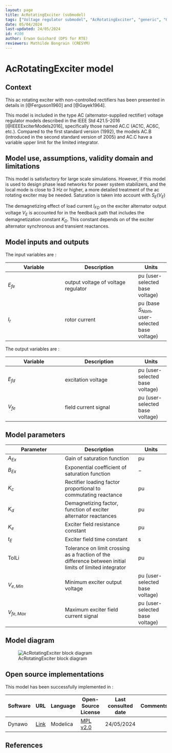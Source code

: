 ```yaml
---
layout: page
title: AcRotatingExciter (submodel)
tags: ["Voltage regulator submodel", "AcRotatingExciter", "generic", "Opensource", "CIM model", "RMS", "phasor", "MRL4", "Single phase", "IEEE", "dynawo", "#106"]
date: 05/04/2024
last-updated: 24/05/2024
id: #106
author: Erwan Guichard (DPS for RTE)
reviewers: Mathilde Bongrain (CRESYM)
---
```

# AcRotatingExciter model

## Context

This ac rotating exciter with non-controlled rectifiers has been presented in details in [@Ferguson1960] and [@Gayek1964].

This model is included in the type AC (alternator-supplied rectifier) voltage regulator models described in the IEEE Std 421.5-2016 [@IEEEExciterModels2016], specifically those named AC.C (AC1C, AC6C, etc.). Compared to the first standard version (1992), the models AC.B (introduced in the second standard version of 2005) and AC.C have a variable upper limit for the limited integrator.

## Model use, assumptions, validity domain and limitations

This model is satisfactory for large scale simulations. However, if this model is used to design phase lead networks for power system stabilizers, and the local mode is close to 3 Hz or higher, a more detailed treatment of the ac rotating exciter may be needed.
Saturation is taken into account with $S_E(V_E)$

The demagnetizing effect of load current $I_{FD}$ on the exciter alternator output voltage $V_E$ is accounted for in the feedback path that includes the demagnetization constant $K_D$. This constant depends on of the exciter alternator synchronous and transient reactances.

## Model inputs and outputs

The input variables are :

| Variable | Description | Units |
|-----------|--------------| ------|
| $E_{fe}$ | output voltage of voltage regulator | $\text{pu}$ (user-selected base voltage)|
| $I_r$ | rotor current | $\text{pu}$ (base $S_{Nom}$, user-selected base voltage)|

The output variables are :

| Variable | Description | Units |
|-----------|--------------| ------|
| $E_{fd}$ | excitation voltage | $\text{pu}$ (user-selected base voltage)|
| $V_{fe}$ | field current signal | $\text{pu}$ (user-selected base voltage)|

## Model parameters

| Parameter | Description | Units |
|-----------|--------------| ------|
|$A_{Ex}$ | Gain of saturation function | $\text{pu}$|
|$B_{Ex}$ | Exponential coefficient of saturation function|$-$|
|$K_c$ | Rectifier loading factor proportional to commutating reactance | $\text{pu}$|
|$K_d$ | Demagnetizing factor, function of exciter alternator reactances | $\text{pu}$|
|$K_e$ | Exciter field resistance constant |$\text{pu}$|
|$t_E$ | Exciter field time constant | $\text{s}$|
|$\text{TolLi}$ | Tolerance on limit crossing as a fraction of the difference between initial limits of limited integrator | $\text{pu}$|
|$V_{e,Min}$ | Minimum exciter output voltage | $\text{pu}$ (user-selected base voltage)|
|$V_{fe,Max}$ | Maximum exciter field current signal | $\text{pu}$ (user-selected base voltage)|

## Model diagram

![AcRotatingExciter block diagram](AcRotatingExciter.drawio.svg){#fig-acrotatingexciter-diagram}

## Open source implementations

This model has been successfully implemented in :

| Software      | URL | Language | Open-Source License | Last consulted date | Comments |
| ------------- | --- | -------- | ------------------- | ------------------- | -------- |
| Dynawo | [Link](https://github.com/dynawo/dynawo) | Modelica | [MPL v2.0](https://www.mozilla.org/en-US/MPL/2.0/)  | 24/05/2024 |  |

## References

::: {#refs}
::: 
